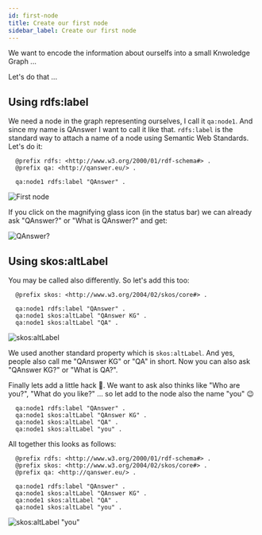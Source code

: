 ```yaml
---
id: first-node
title: Create our first node
sidebar_label: Create our first node
---
```


We want to encode the information about ourselfs into a small Knwoledge Graph ...

Let's do that ...

## Using rdfs:label

We need a node in the graph representing ourselves, I call it `qa:node1`. 
And since my name is QAnswer I want to call it like that. `rdfs:label` is the standard way to attach a name of a node using Semantic Web Standards.
Let's do it:

<Tabs>
<TabItem value='turtle' label='Turtle' default>

  ```turtle
    @prefix rdfs: <http://www.w3.org/2000/01/rdf-schema#> .
    @prefix qa: <http://qanswer.eu/> .

    qa:node1 rdfs:label "QAnswer" .
  ```

</TabItem>
<TabItem value='ui' label='UI'>

  <Image src='/img/newUI/turtle/first-node.png' alt='First node'/>

</TabItem>
</Tabs>

If you click on the magnifying glass icon (in the status bar) we can already ask "QAnswer?" or "What is QAnswer?" and get:

<Image src='/img/newUI/question-0.png' alt='QAnswer?'/>

## Using skos:altLabel

You may be called also differently. So let's add this too:

<Tabs>
<TabItem value='turtle' label='Turtle' default>

  ```turtle
    @prefix skos: <http://www.w3.org/2004/02/skos/core#> .

    qa:node1 rdfs:label "QAnswer" .
    qa:node1 skos:altLabel "QAnswer KG" .
    qa:node1 skos:altLabel "QA" .
  ```

</TabItem>

<TabItem value='ui' label='UI'>

  <Image src='/img/newUI/turtle/add-skos.png' alt='skos:altLabel'/>

</TabItem>
</Tabs>

We used another standard property which is `skos:altLabel`. And yes, people also call me "QAnswer KG" or "QA" in short.
Now you can also ask "QAnswer KG?" or "What is QA?".

Finally lets add a little hack 🤖. We want to ask also thinks like "Who are you?", "What do you like?" ... so let add to the 
node also the name "you" 😉

  ```turtle
    qa:node1 rdfs:label "QAnswer" .
    qa:node1 skos:altLabel "QAnswer KG" .
    qa:node1 skos:altLabel "QA" .
    qa:node1 skos:altLabel "you" .
  ```

All together this looks as follows:


<Tabs>
<TabItem value='turtle' label='Turtle' default>

  ```turtle
    @prefix rdfs: <http://www.w3.org/2000/01/rdf-schema#> .
    @prefix skos: <http://www.w3.org/2004/02/skos/core#> .
    @prefix qa: <http://qanswer.eu/> .
    
    qa:node1 rdfs:label "QAnswer" .
    qa:node1 skos:altLabel "QAnswer KG" .
    qa:node1 skos:altLabel "QA" .
    qa:node1 skos:altLabel "you" .
  ```

</TabItem>

<TabItem value='ui' label='UI'>

  <Image src='/img/newUI/turtle/add-you-label.png' alt='skos:altLabel "you"'/>

</TabItem>
</Tabs>
